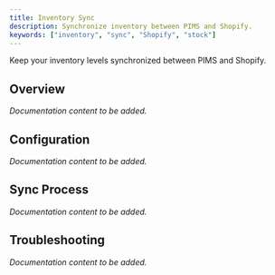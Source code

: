 ```yaml
---
title: Inventory Sync
description: Synchronize inventory between PIMS and Shopify.
keywords: ["inventory", "sync", "Shopify", "stock"]
---
```



Keep your inventory levels synchronized between PIMS and Shopify.

## Overview

*Documentation content to be added.*

## Configuration

*Documentation content to be added.*

## Sync Process

*Documentation content to be added.*

## Troubleshooting

*Documentation content to be added.*

